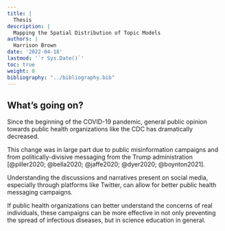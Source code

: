 ```yaml
---
title: |
  Thesis
description: |
  Mapping the Spatial Distribution of Topic Models
authors: |
  Harrison Brown
date: '2022-04-18'
lastmod: '`r Sys.Date()`'
toc: true
weight: 0
bibliography: "../bibliography.bib"
---
```


## What's going on?

Since the beginning of the COVID-19 pandemic, general public opinion towards public health organizations like the CDC has dramatically decreased.

This change was in large part due to public misinformation campaigns and from politically-divisive messaging from the Trump administration [@piller2020; @bella2020; @jaffe2020; @dyer2020; @boynton2021].

Understanding the discussions and narratives present on social media, especially through platforms like Twitter, can allow for better public health messaging campaigns.

If public health organizations can better understand the concerns of real individuals, these campaigns can be more effective in not only preventing the spread of infectious diseases, but in science education in general.

